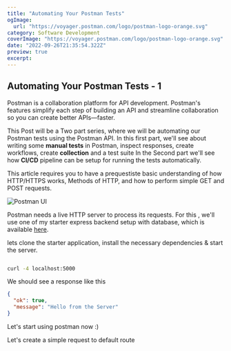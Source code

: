 ```yaml
---
title: "Automating Your Postman Tests"
ogImage:
  url: "https://voyager.postman.com/logo/postman-logo-orange.svg"
category: Software Development
coverImage: "https://voyager.postman.com/logo/postman-logo-orange.svg"
date: "2022-09-26T21:35:54.322Z"
preview: true
excerpt:
---
```


## Automating Your Postman Tests - 1

Postman is a collaboration platform for API development.
Postman's features simplify each step of building an API and streamline collaboration so you can create better APIs—faster.

This Post will be a Two part series, where we will be automating our Postman tests using the Postman API.
In this first part, we'll see about writing some **manual tests** in Postman, inspect responses, create workflows, create **collection** and a test suite
In the Second part we'll see how **CI/CD** pipeline can be setup for running the tests automatically.

This article requires you to have a prequestiste basic understanding of how HTTP/HTTPS works, Methods of HTTP, and how to perform simple GET and POST requests.

![Postman UI](public/assets/blog/automating-postman-tests-1/ui.png)

Postman needs a live HTTP server to process its requests. For this , we'll use one of my starter express backend setup with database, which is available [here](https://github.com/Prajwalprakash3722/express-ts-backend).

lets clone the starter application, install the necessary dependencies & start the server.

```bash

curl -4 localhost:5000

```

We should see a response like this

```json
{
  "ok": true,
  "message": "Hello from the Server"
}
```

Let's start using postman now :)

Let's create a simple request to default route
